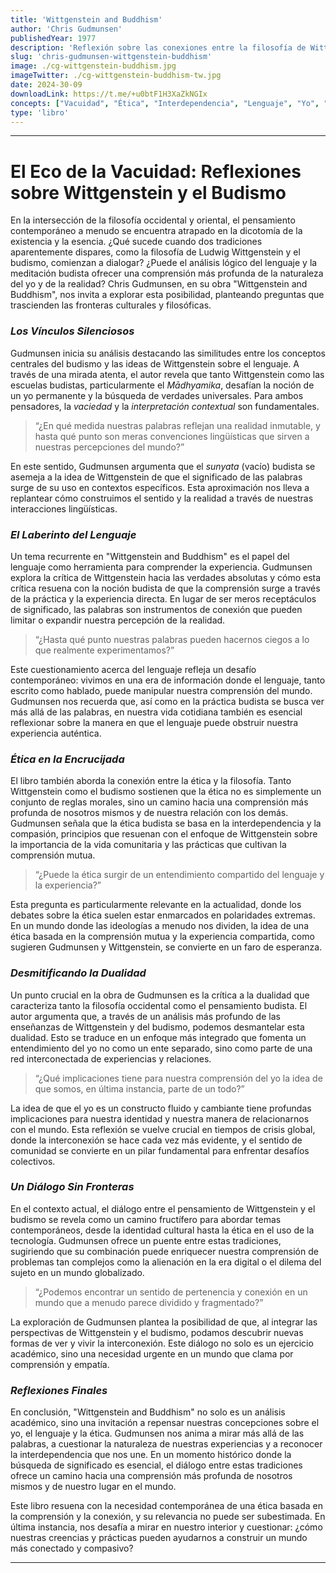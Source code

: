 ```yaml
---
title: 'Wittgenstein and Buddhism'
author: 'Chris Gudmunsen'
publishedYear: 1977
description: 'Reflexión sobre las conexiones entre la filosofía de Wittgenstein y el budismo, explorando el lenguaje, la ética y la naturaleza del yo. Un diálogo que invita a repensar la interdependencia y la vacuidad en la experiencia humana.'
slug: 'chris-gudmunsen-wittgenstein-buddhism'
image: ./cg-wittgenstein-buddhism.jpg
imageTwitter: ./cg-wittgenstein-buddhism-tw.jpg
date: 2024-30-09
downloadLink: https://t.me/+u0btF1H3XaZkNGIx
concepts: ["Vacuidad", "Ética", "Interdependencia", "Lenguaje", "Yo", "Chris Gudmunsen", "Wittgenstein", "Budismo"]
type: 'libro'
---
```


---

# El Eco de la Vacuidad: Reflexiones sobre Wittgenstein y el Budismo

En la intersección de la filosofía occidental y oriental, el pensamiento contemporáneo a menudo se encuentra atrapado en la dicotomía de la existencia y la esencia. ¿Qué sucede cuando dos tradiciones aparentemente dispares, como la filosofía de Ludwig Wittgenstein y el budismo, comienzan a dialogar? ¿Puede el análisis lógico del lenguaje y la meditación budista ofrecer una comprensión más profunda de la naturaleza del yo y de la realidad? Chris Gudmunsen, en su obra "Wittgenstein and Buddhism", nos invita a explorar esta posibilidad, planteando preguntas que trascienden las fronteras culturales y filosóficas.

### _Los Vínculos Silenciosos_

Gudmunsen inicia su análisis destacando las similitudes entre los conceptos centrales del budismo y las ideas de Wittgenstein sobre el lenguaje. A través de una mirada atenta, el autor revela que tanto Wittgenstein como las escuelas budistas, particularmente el *Mādhyamika*, desafían la noción de un yo permanente y la búsqueda de verdades universales. Para ambos pensadores, la *vaciedad* y la *interpretación contextual* son fundamentales. 

> “¿En qué medida nuestras palabras reflejan una realidad inmutable, y hasta qué punto son meras convenciones lingüísticas que sirven a nuestras percepciones del mundo?”

En este sentido, Gudmunsen argumenta que el *sunyata* (vacío) budista se asemeja a la idea de Wittgenstein de que el significado de las palabras surge de su uso en contextos específicos. Esta aproximación nos lleva a replantear cómo construimos el sentido y la realidad a través de nuestras interacciones lingüísticas.

### _El Laberinto del Lenguaje_

Un tema recurrente en "Wittgenstein and Buddhism" es el papel del lenguaje como herramienta para comprender la experiencia. Gudmunsen explora la crítica de Wittgenstein hacia las verdades absolutas y cómo esta crítica resuena con la noción budista de que la comprensión surge a través de la práctica y la experiencia directa. En lugar de ser meros receptáculos de significado, las palabras son instrumentos de conexión que pueden limitar o expandir nuestra percepción de la realidad.

> “¿Hasta qué punto nuestras palabras pueden hacernos ciegos a lo que realmente experimentamos?”

Este cuestionamiento acerca del lenguaje refleja un desafío contemporáneo: vivimos en una era de información donde el lenguaje, tanto escrito como hablado, puede manipular nuestra comprensión del mundo. Gudmunsen nos recuerda que, así como en la práctica budista se busca ver más allá de las palabras, en nuestra vida cotidiana también es esencial reflexionar sobre la manera en que el lenguaje puede obstruir nuestra experiencia auténtica.

### _Ética en la Encrucijada_

El libro también aborda la conexión entre la ética y la filosofía. Tanto Wittgenstein como el budismo sostienen que la ética no es simplemente un conjunto de reglas morales, sino un camino hacia una comprensión más profunda de nosotros mismos y de nuestra relación con los demás. Gudmunsen señala que la ética budista se basa en la interdependencia y la compasión, principios que resuenan con el enfoque de Wittgenstein sobre la importancia de la vida comunitaria y las prácticas que cultivan la comprensión mutua.

> “¿Puede la ética surgir de un entendimiento compartido del lenguaje y la experiencia?”

Esta pregunta es particularmente relevante en la actualidad, donde los debates sobre la ética suelen estar enmarcados en polaridades extremas. En un mundo donde las ideologías a menudo nos dividen, la idea de una ética basada en la comprensión mutua y la experiencia compartida, como sugieren Gudmunsen y Wittgenstein, se convierte en un faro de esperanza.

### _Desmitificando la Dualidad_

Un punto crucial en la obra de Gudmunsen es la crítica a la dualidad que caracteriza tanto la filosofía occidental como el pensamiento budista. El autor argumenta que, a través de un análisis más profundo de las enseñanzas de Wittgenstein y del budismo, podemos desmantelar esta dualidad. Esto se traduce en un enfoque más integrado que fomenta un entendimiento del yo no como un ente separado, sino como parte de una red interconectada de experiencias y relaciones.

> “¿Qué implicaciones tiene para nuestra comprensión del yo la idea de que somos, en última instancia, parte de un todo?”

La idea de que el yo es un constructo fluido y cambiante tiene profundas implicaciones para nuestra identidad y nuestra manera de relacionarnos con el mundo. Esta reflexión se vuelve crucial en tiempos de crisis global, donde la interconexión se hace cada vez más evidente, y el sentido de comunidad se convierte en un pilar fundamental para enfrentar desafíos colectivos.

### _Un Diálogo Sin Fronteras_

En el contexto actual, el diálogo entre el pensamiento de Wittgenstein y el budismo se revela como un camino fructífero para abordar temas contemporáneos, desde la identidad cultural hasta la ética en el uso de la tecnología. Gudmunsen ofrece un puente entre estas tradiciones, sugiriendo que su combinación puede enriquecer nuestra comprensión de problemas tan complejos como la alienación en la era digital o el dilema del sujeto en un mundo globalizado.

> “¿Podemos encontrar un sentido de pertenencia y conexión en un mundo que a menudo parece dividido y fragmentado?”

La exploración de Gudmunsen plantea la posibilidad de que, al integrar las perspectivas de Wittgenstein y el budismo, podamos descubrir nuevas formas de ver y vivir la interconexión. Este diálogo no solo es un ejercicio académico, sino una necesidad urgente en un mundo que clama por comprensión y empatía.

### _Reflexiones Finales_

En conclusión, "Wittgenstein and Buddhism" no solo es un análisis académico, sino una invitación a repensar nuestras concepciones sobre el yo, el lenguaje y la ética. Gudmunsen nos anima a mirar más allá de las palabras, a cuestionar la naturaleza de nuestras experiencias y a reconocer la interdependencia que nos une. En un momento histórico donde la búsqueda de significado es esencial, el diálogo entre estas tradiciones ofrece un camino hacia una comprensión más profunda de nosotros mismos y de nuestro lugar en el mundo.

Este libro resuena con la necesidad contemporánea de una ética basada en la comprensión y la conexión, y su relevancia no puede ser subestimada. En última instancia, nos desafía a mirar en nuestro interior y cuestionar: ¿cómo nuestras creencias y prácticas pueden ayudarnos a construir un mundo más conectado y compasivo?

---
